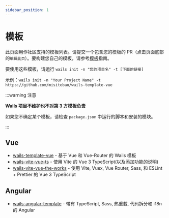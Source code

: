 ```yaml
---
sidebar_position: 1
---
```


# 模板

此页面用作社区支持的模板列表。请提交一个包含您的模板的 PR（点击页面底部的`编辑此页`）。要构建您自己的模板，请参考[模板](/docs/guides/templates)指南。

要使用这些模板，请运行 `wails init -n "您的项目名" -t [下面的链接]`

示例：`wails init -n "Your Project Name" -t https://github.com/misitebao/wails-template-vue`

:::warning 注意

**Wails 项目不维护也不对第 3 方模板负责**

如果您不确定某个模板，请检查 `package.json` 中运行的脚本和安装的模块。

:::

## Vue

- [wails-template-vue](https://github.com/misitebao/wails-template-vue) - 基于 Vue 和 Vue-Router 的 Wails 模板
- [wails-vite-vue-ts](https://github.com/codydbentley/wails-vite-vue-ts) - 使用 Vite 的 Vue 3 TypeScript(以及添加功能的说明)
- [wails-vite-vue-the-works](https://github.com/codydbentley/wails-vite-vue-the-works) - 使用 Vite, Vuex, Vue Router, Sass, 和 ESLint + Prettier 的 Vue 3 TypeScript

## Angular

- [wails-angular-template](https://github.com/TAINCER/wails-angular-template) - 带有 TypeScript, Sass, 热重载, 代码拆分和 i18n 的 Angular
